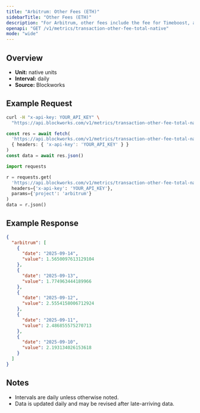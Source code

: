 ```yaml
---
title: "Arbitrum: Other Fees (ETH)"
sidebarTitle: "Other Fees (ETH)"
description: "For Arbitrum, other fees include the fee for Timeboost, an priroty auction for access to transactions with no delay compared to 200ms delay for the chain's sequencer"
openapi: "GET /v1/metrics/transaction-other-fee-total-native"
mode: "wide"
---
```


## Overview

- **Unit:** native units
- **Interval:** daily
- **Source:** Blockworks

## Example Request

<CodeGroup>

```bash cURL
curl -H "x-api-key: YOUR_API_KEY" \
  "https://api.blockworks.com/v1/metrics/transaction-other-fee-total-native?project=arbitrum"
```

```typescript TypeScript
const res = await fetch(
  'https://api.blockworks.com/v1/metrics/transaction-other-fee-total-native?project=arbitrum',
  { headers: { 'x-api-key': 'YOUR_API_KEY' } }
)
const data = await res.json()
```

```python Python
import requests

r = requests.get(
  'https://api.blockworks.com/v1/metrics/transaction-other-fee-total-native',
  headers={'x-api-key': 'YOUR_API_KEY'},
  params={'project': 'arbitrum'}
)
data = r.json()
```

</CodeGroup>

## Example Response

```json
{
  "arbitrum": [
    {
      "date": "2025-09-14",
      "value": 1.5650097613129104
    },
    {
      "date": "2025-09-13",
      "value": 1.774963444189966
    },
    {
      "date": "2025-09-12",
      "value": 2.5554158006712924
    },
    {
      "date": "2025-09-11",
      "value": 2.486855575270713
    },
    {
      "date": "2025-09-10",
      "value": 2.193134026153618
    }
  ]
}
```

## Notes
- Intervals are daily unless otherwise noted.
- Data is updated daily and may be revised after late-arriving data.